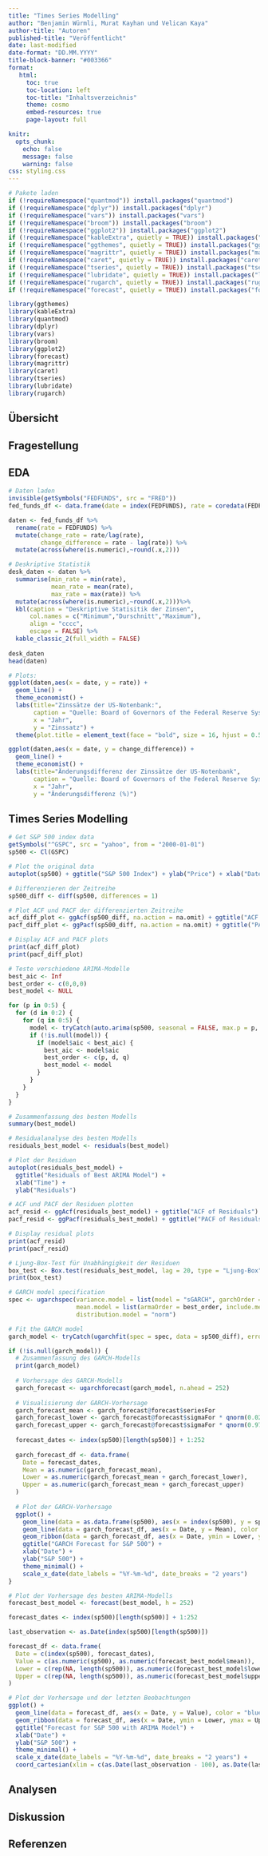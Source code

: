 ---
title: "Times Series Modelling"
author: "Benjamin Würmli, Murat Kayhan und Velican Kaya"
author-title: "Autoren"
published-title: "Veröffentlicht"
date: last-modified
date-format: "DD.MM.YYYY"
title-block-banner: "#003366"
format: 
   html:
     toc: true
     toc-location: left
     toc-title: "Inhaltsverzeichnis"
     theme: cosmo
     embed-resources: true
     page-layout: full

knitr: 
  opts_chunk: 
    echo: false
    message: false
    warning: false
css: styling.css
---

```{r}
# Pakete laden
if (!requireNamespace("quantmod")) install.packages("quantmod")
if (!requireNamespace("dplyr")) install.packages("dplyr")
if (!requireNamespace("vars")) install.packages("vars")
if (!requireNamespace("broom")) install.packages("broom")
if (!requireNamespace("ggplot2")) install.packages("ggplot2")
if (!requireNamespace("kableExtra", quietly = TRUE)) install.packages("kableExtra")
if (!requireNamespace("ggthemes", quietly = TRUE)) install.packages("ggthemes")
if (!requireNamespace("magrittr", quietly = TRUE)) install.packages("magrittr")
if (!requireNamespace("caret", quietly = TRUE)) install.packages("caret")
if (!requireNamespace("tseries", quietly = TRUE)) install.packages("tseries")
if (!requireNamespace("lubridate", quietly = TRUE)) install.packages("lubridate")
if (!requireNamespace("rugarch", quietly = TRUE)) install.packages("rugarch")
if (!requireNamespace("forecast", quietly = TRUE)) install.packages("forecast")

library(ggthemes)
library(kableExtra)
library(quantmod)
library(dplyr)
library(vars)
library(broom)
library(ggplot2)
library(forecast)
library(magrittr)
library(caret)
library(tseries)
library(lubridate)
library(rugarch)
```

## Übersicht


## Fragestellung


## EDA
```{r}
# Daten laden
invisible(getSymbols("FEDFUNDS", src = "FRED"))
fed_funds_df <- data.frame(date = index(FEDFUNDS), rate = coredata(FEDFUNDS))

daten <- fed_funds_df %>%
  rename(rate = FEDFUNDS) %>% 
  mutate(change_rate = rate/lag(rate),
         change_difference = rate - lag(rate)) %>% 
  mutate(across(where(is.numeric),~round(.x,2)))

# Deskriptive Statistik
desk_daten <- daten %>% 
  summarise(min_rate = min(rate),
            mean_rate = mean(rate),
            max_rate = max(rate)) %>% 
  mutate(across(where(is.numeric),~round(.x,2)))%>% 
  kbl(caption = "Deskriptive Statisitik der Zinsen",
      col.names = c("Minimum","Durschnitt","Maximum"),
      align = "cccc",
      escape = FALSE) %>% 
  kable_classic_2(full_width = FALSE)
  
desk_daten
head(daten)

# Plots:
ggplot(daten,aes(x = date, y = rate)) +
  geom_line() +
  theme_economist() +
  labs(title="Zinssätze der US-Notenbank:", 
       caption = "Quelle: Board of Governors of the Federal Reserve System (US)",
       x = "Jahr",
       y = "Zinssatz") +
  theme(plot.title = element_text(face = "bold", size = 16, hjust = 0.5, color = "darkblue"))

ggplot(daten,aes(x = date, y = change_difference)) +
  geom_line() +
  theme_economist() +
  labs(title="Änderungsdifferenz der Zinssätze der US-Notenbank", 
       caption = "Quelle: Board of Governors of the Federal Reserve System (US)",
       x = "Jahr",
       y = "Änderungsdifferenz (%)") 


```



## Times Series Modelling

```{r}
# Get S&P 500 index data
getSymbols("^GSPC", src = "yahoo", from = "2000-01-01")
sp500 <- Cl(GSPC)

# Plot the original data
autoplot(sp500) + ggtitle("S&P 500 Index") + ylab("Price") + xlab("Date")

# Differenzieren der Zeitreihe
sp500_diff <- diff(sp500, differences = 1)

# Plot ACF und PACF der differenzierten Zeitreihe
acf_diff_plot <- ggAcf(sp500_diff, na.action = na.omit) + ggtitle("ACF of Differenzierten S&P 500")
pacf_diff_plot <- ggPacf(sp500_diff, na.action = na.omit) + ggtitle("PACF of Differenzierten S&P 500")

# Display ACF and PACF plots
print(acf_diff_plot)
print(pacf_diff_plot)

# Teste verschiedene ARIMA-Modelle
best_aic <- Inf
best_order <- c(0,0,0)
best_model <- NULL

for (p in 0:5) {
  for (d in 0:2) {
    for (q in 0:5) {
      model <- tryCatch(auto.arima(sp500, seasonal = FALSE, max.p = p, max.d = d, max.q = q), error = function(e) NULL)
      if (!is.null(model)) {
        if (model$aic < best_aic) {
          best_aic <- model$aic
          best_order <- c(p, d, q)
          best_model <- model
        }
      }
    }
  }
}

# Zusammenfassung des besten Modells
summary(best_model)

# Residualanalyse des besten Modells
residuals_best_model <- residuals(best_model)

# Plot der Residuen
autoplot(residuals_best_model) +
  ggtitle("Residuals of Best ARIMA Model") +
  xlab("Time") +
  ylab("Residuals")

# ACF und PACF der Residuen plotten
acf_resid <- ggAcf(residuals_best_model) + ggtitle("ACF of Residuals")
pacf_resid <- ggPacf(residuals_best_model) + ggtitle("PACF of Residuals")

# Display residual plots
print(acf_resid)
print(pacf_resid)

# Ljung-Box-Test für Unabhängigkeit der Residuen
box_test <- Box.test(residuals_best_model, lag = 20, type = "Ljung-Box")
print(box_test)

```
```{r}
# GARCH model specification
spec <- ugarchspec(variance.model = list(model = "sGARCH", garchOrder = c(1, 1)),
                   mean.model = list(armaOrder = best_order, include.mean = TRUE),
                   distribution.model = "norm")

# Fit the GARCH model
garch_model <- tryCatch(ugarchfit(spec = spec, data = sp500_diff), error = function(e) NULL)

if (!is.null(garch_model)) {
  # Zusammenfassung des GARCH-Modells
  print(garch_model)
  
  # Vorhersage des GARCH-Modells
  garch_forecast <- ugarchforecast(garch_model, n.ahead = 252)
  
  # Visualisierung der GARCH-Vorhersage
  garch_forecast_mean <- garch_forecast@forecast$seriesFor
  garch_forecast_lower <- garch_forecast@forecast$sigmaFor * qnorm(0.025)
  garch_forecast_upper <- garch_forecast@forecast$sigmaFor * qnorm(0.975)
  
  forecast_dates <- index(sp500)[length(sp500)] + 1:252
  
  garch_forecast_df <- data.frame(
    Date = forecast_dates,
    Mean = as.numeric(garch_forecast_mean),
    Lower = as.numeric(garch_forecast_mean + garch_forecast_lower),
    Upper = as.numeric(garch_forecast_mean + garch_forecast_upper)
  )
  
  # Plot der GARCH-Vorhersage
  ggplot() +
    geom_line(data = as.data.frame(sp500), aes(x = index(sp500), y = sp500), color = "black") +
    geom_line(data = garch_forecast_df, aes(x = Date, y = Mean), color = "blue") +
    geom_ribbon(data = garch_forecast_df, aes(x = Date, ymin = Lower, ymax = Upper), fill = "lightblue", alpha = 0.5) +
    ggtitle("GARCH Forecast for S&P 500") +
    xlab("Date") +
    ylab("S&P 500") +
    theme_minimal() +
    scale_x_date(date_labels = "%Y-%m-%d", date_breaks = "2 years")
}

# Plot der Vorhersage des besten ARIMA-Modells
forecast_best_model <- forecast(best_model, h = 252)

forecast_dates <- index(sp500)[length(sp500)] + 1:252

last_observation <- as.Date(index(sp500)[length(sp500)])

forecast_df <- data.frame(
  Date = c(index(sp500), forecast_dates),
  Value = c(as.numeric(sp500), as.numeric(forecast_best_model$mean)),
  Lower = c(rep(NA, length(sp500)), as.numeric(forecast_best_model$lower[, 2])),
  Upper = c(rep(NA, length(sp500)), as.numeric(forecast_best_model$upper[, 2]))
)

# Plot der Vorhersage und der letzten Beobachtungen
ggplot() +
  geom_line(data = forecast_df, aes(x = Date, y = Value), color = "blue") +
  geom_ribbon(data = forecast_df, aes(x = Date, ymin = Lower, ymax = Upper), fill = "lightblue", alpha = 0.5) +
  ggtitle("Forecast for S&P 500 with ARIMA Model") +
  xlab("Date") +
  ylab("S&P 500") +
  theme_minimal() +
  scale_x_date(date_labels = "%Y-%m-%d", date_breaks = "2 years") +
  coord_cartesian(xlim = c(as.Date(last_observation - 100), as.Date(last_observation + 252)))

```

## Analysen


## Diskussion



## Referenzen

